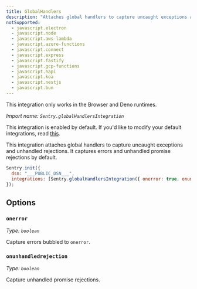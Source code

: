 ```yaml
---
title: GlobalHandlers
description: "Attaches global handlers to capture uncaught exceptions and unhandled rejections. (default)"
notSupported:
  - javascript.electron
  - javascript.node
  - javascript.aws-lambda
  - javascript.azure-functions
  - javascript.connect
  - javascript.express
  - javascript.fastify
  - javascript.gcp-functions
  - javascript.hapi
  - javascript.koa
  - javascript.nestjs
  - javascript.bun
---
```


<Alert level="info">

This integration only works in the Browser and Deno runtimes.

</Alert>

_Import name: `Sentry.globalHandlersIntegration`_

This integration is enabled by default. If you'd like to modify your default integrations, read [this](./../#modifying-default-integrations).

This integration attaches global handlers to capture uncaught exceptions and unhandled rejections. It captures errors and unhandled promise rejections by default.

```JavaScript
Sentry.init({
  dsn: "___PUBLIC_DSN___",
  integrations: [Sentry.globalHandlersIntegration({ onerror: true, onunhandledrejection: true })],
});
```

## Options

### `onerror`

_Type: `boolean`_

Capture errors bubbled to `onerror`.

### `onunhandledrejection`

_Type: `boolean`_

Capture unhandled promise rejections.
